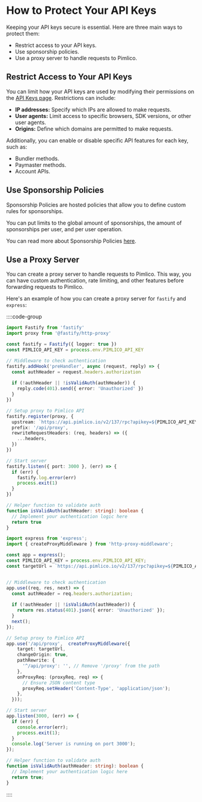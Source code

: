 # How to Protect Your API Keys

Keeping your API keys secure is essential. Here are three main ways to protect them:

- Restrict access to your API keys.
- Use sponsorship policies.
- Use a proxy server to handle requests to Pimlico.

## Restrict Access to Your API Keys

You can limit how your API keys are used by modifying their permissions on the [API Keys page](https://dashboard.pimlico.io/apikeys). Restrictions can include:

- **IP addresses:** Specify which IPs are allowed to make requests.
- **User agents:** Limit access to specific browsers, SDK versions, or other user agents.
- **Origins:** Define which domains are permitted to make requests.

Additionally, you can enable or disable specific API features for each key, such as:

- Bundler methods.
- Paymaster methods.
- Account APIs.

## Use Sponsorship Policies

Sponsorship Policies are hosted policies that allow you to define custom rules for sponsorships.

You can put limits to the global amount of sponsorships, the amount of sponsorships per user, and per user operation.

You can read more about Sponsorship Policies [here](/guides/how-to/sponsorship-policies).


## Use a Proxy Server

You can create a proxy server to handle requests to Pimlico. This way, you can have custom authentication, rate limiting, and other features before forwarding requests to Pimlico.

Here's an example of how you can create a proxy server for `fastify` and `express`:

::::code-group

```typescript [fastify.ts]
import Fastify from 'fastify'
import proxy from '@fastify/http-proxy'

const fastify = Fastify({ logger: true })
const PIMLICO_API_KEY = process.env.PIMLICO_API_KEY

// Middleware to check authentication
fastify.addHook('preHandler', async (request, reply) => {
  const authHeader = request.headers.authorization
  
  if (!authHeader || !isValidAuth(authHeader)) {
    reply.code(401).send({ error: 'Unauthorized' })
  }
})

// Setup proxy to Pimlico API
fastify.register(proxy, {
  upstream: `https://api.pimlico.io/v2/137/rpc?apikey=${PIMLICO_API_KEY}`,
  prefix: '/api/proxy',
  rewriteRequestHeaders: (req, headers) => ({
    ...headers,
  })
})

// Start server
fastify.listen({ port: 3000 }, (err) => {
  if (err) {
    fastify.log.error(err)
    process.exit(1)
  }
})

// Helper function to validate auth
function isValidAuth(authHeader: string): boolean {
  // Implement your authentication logic here
  return true
}

```

```typescript [express.ts]
import express from 'express';
import { createProxyMiddleware } from 'http-proxy-middleware';

const app = express();
const PIMLICO_API_KEY = process.env.PIMLICO_API_KEY;
const targetUrl = `https://api.pimlico.io/v2/137/rpc?apikey=${PIMLICO_API_KEY}`;


// Middleware to check authentication
app.use((req, res, next) => {
  const authHeader = req.headers.authorization;
  
  if (!authHeader || !isValidAuth(authHeader)) {
    return res.status(401).json({ error: 'Unauthorized' });
  }
  next();
});

// Setup proxy to Pimlico API
app.use('/api/proxy',  createProxyMiddleware({
    target: targetUrl,
    changeOrigin: true,
    pathRewrite: {
      '^/api/proxy': '', // Remove '/proxy' from the path
    },
    onProxyReq: (proxyReq, req) => {
      // Ensure JSON content type
      proxyReq.setHeader('Content-Type', 'application/json');
    },
  }));

// Start server
app.listen(3000, (err) => {
  if (err) {
    console.error(err);
    process.exit(1);
  }
  console.log('Server is running on port 3000');
});

// Helper function to validate auth
function isValidAuth(authHeader: string): boolean {
  // Implement your authentication logic here
  return true;
}

```

::::
